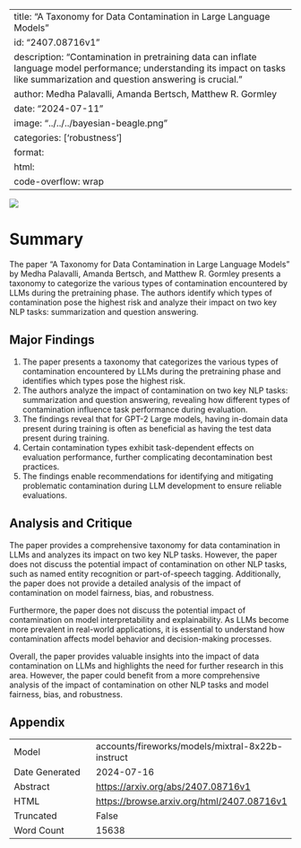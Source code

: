 
---
title: "A Taxonomy for Data Contamination in Large Language Models"
id: "2407.08716v1"
description: "Contamination in pretraining data can inflate language model performance; understanding its impact on tasks like summarization and question answering is crucial."
author: Medha Palavalli, Amanda Bertsch, Matthew R. Gormley
date: "2024-07-11"
image: "../../../bayesian-beagle.png"
categories: ['robustness']
format:
  html:
    code-overflow: wrap
---

![](../../../bayesian-beagle.png)

# Summary

The paper "A Taxonomy for Data Contamination in Large Language Models" by Medha Palavalli, Amanda Bertsch, and Matthew R. Gormley presents a taxonomy to categorize the various types of contamination encountered by LLMs during the pretraining phase. The authors identify which types of contamination pose the highest risk and analyze their impact on two key NLP tasks: summarization and question answering.

## Major Findings

1. The paper presents a taxonomy that categorizes the various types of contamination encountered by LLMs during the pretraining phase and identifies which types pose the highest risk.
2. The authors analyze the impact of contamination on two key NLP tasks: summarization and question answering, revealing how different types of contamination influence task performance during evaluation.
3. The findings reveal that for GPT-2 Large models, having in-domain data present during training is often as beneficial as having the test data present during training.
4. Certain contamination types exhibit task-dependent effects on evaluation performance, further complicating decontamination best practices.
5. The findings enable recommendations for identifying and mitigating problematic contamination during LLM development to ensure reliable evaluations.

## Analysis and Critique

The paper provides a comprehensive taxonomy for data contamination in LLMs and analyzes its impact on two key NLP tasks. However, the paper does not discuss the potential impact of contamination on other NLP tasks, such as named entity recognition or part-of-speech tagging. Additionally, the paper does not provide a detailed analysis of the impact of contamination on model fairness, bias, and robustness.

Furthermore, the paper does not discuss the potential impact of contamination on model interpretability and explainability. As LLMs become more prevalent in real-world applications, it is essential to understand how contamination affects model behavior and decision-making processes.

Overall, the paper provides valuable insights into the impact of data contamination on LLMs and highlights the need for further research in this area. However, the paper could benefit from a more comprehensive analysis of the impact of contamination on other NLP tasks and model fairness, bias, and robustness.

## Appendix

|          |          |
|----------|----------|
| Model     | accounts/fireworks/models/mixtral-8x22b-instruct       |
| Date Generated     | 2024-07-16       |
| Abstract | [https://arxiv.org/abs/2407.08716v1](https://arxiv.org/abs/2407.08716v1)        |
| HTML     | [https://browse.arxiv.org/html/2407.08716v1](https://browse.arxiv.org/html/2407.08716v1)       |
| Truncated       | False       |
| Word Count       | 15638       |